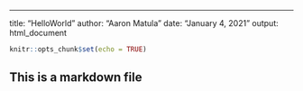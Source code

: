 ---
title: "HelloWorld"
author: "Aaron Matula"
date: "January 4, 2021"
output: html_document

```{r setup, include=FALSE}
knitr::opts_chunk$set(echo = TRUE)
```

## This is a markdown file